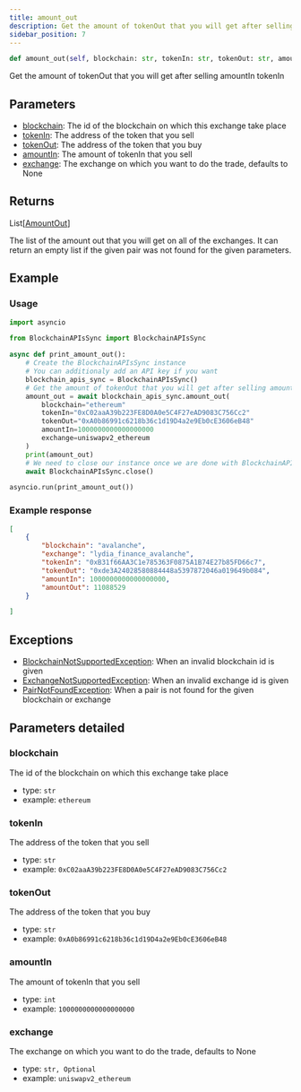 ```yaml
---
title: amount_out
description: Get the amount of tokenOut that you will get after selling amountIn tokenIn
sidebar_position: 7
---
```



```py
def amount_out(self, blockchain: str, tokenIn: str, tokenOut: str, amountIn: int, exchange: str | None=None) -> List[AmountOut]:
```
Get the amount of tokenOut that you will get after selling amountIn tokenIn

## Parameters

 - [blockchain](#blockchain): The id of the blockchain on which this exchange take place
 - [tokenIn](#tokenIn): The address of the token that you sell
 - [tokenOut](#tokenOut): The address of the token that you buy
 - [amountIn](#amountIn): The amount of tokenIn that you sell
 - [exchange](#exchange): The exchange on which you want to do the trade, defaults to None

## Returns

<CodeBlock language="python">
    List[<a href="/docs/python-sdk/models/AmountOut">AmountOut</a>]
</CodeBlock>

The list of the amount out that you will get on all of the exchanges. It can return an empty list if the given pair was not found for the given parameters.
## Example

### Usage

```py
import asyncio

from BlockchainAPIsSync import BlockchainAPIsSync

async def print_amount_out():
    # Create the BlockchainAPIsSync instance
    # You can additionaly add an API key if you want
    blockchain_apis_sync = BlockchainAPIsSync()
    # Get the amount of tokenOut that you will get after selling amountIn tokenIn
    amount_out = await blockchain_apis_sync.amount_out(
        blockchain="ethereum"
        tokenIn="0xC02aaA39b223FE8D0A0e5C4F27eAD9083C756Cc2"
        tokenOut="0xA0b86991c6218b36c1d19D4a2e9Eb0cE3606eB48"
        amountIn=1000000000000000000
        exchange=uniswapv2_ethereum
    )
    print(amount_out)
    # We need to close our instance once we are done with BlockchainAPIs
    await BlockchainAPIsSync.close()

asyncio.run(print_amount_out())
```

### Example response


```json
[
    {
        "blockchain": "avalanche",
        "exchange": "lydia_finance_avalanche",
        "tokenIn": "0xB31f66AA3C1e785363F0875A1B74E27b85FD66c7",
        "tokenOut": "0xde3A24028580884448a5397872046a019649b084",
        "amountIn": 1000000000000000000,
        "amountOut": 11088529
    }

]
```
## Exceptions

- [BlockchainNotSupportedException](/docs/python-sdk/exceptions/BlockchainNotSupportedException): When an invalid blockchain id is given
- [ExchangeNotSupportedException](/docs/python-sdk/exceptions/ExchangeNotSupportedException): When an invalid exchange id is given
- [PairNotFoundException](/docs/python-sdk/exceptions/PairNotFoundException): When a pair is not found for the given blockchain or exchange

## Parameters detailed
### blockchain

The id of the blockchain on which this exchange take place
- type: `str`
- example: `ethereum`

### tokenIn

The address of the token that you sell
- type: `str`
- example: `0xC02aaA39b223FE8D0A0e5C4F27eAD9083C756Cc2`

### tokenOut

The address of the token that you buy
- type: `str`
- example: `0xA0b86991c6218b36c1d19D4a2e9Eb0cE3606eB48`

### amountIn

The amount of tokenIn that you sell
- type: `int`
- example: `1000000000000000000`

### exchange

The exchange on which you want to do the trade, defaults to None
- type: `str, Optional`
- example: `uniswapv2_ethereum`

